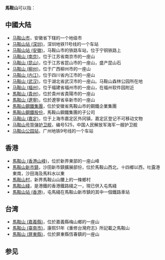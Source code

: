 {{not|马栏山|鞍山}}
'''馬鞍山'''可以指：
==中國大陆==
* [[马鞍山市|马鞍山市]]，安徽省下辖的一个地级市
* [[马鞍山站_(深圳)|马鞍山站 (深圳)]]，深圳地铁11号线的一个车站
* [[马鞍山站_(安徽)|马鞍山站 (安徽)]]，马鞍山市的铁路车站，位于宁铜铁路上
* [[马鞍山_(南京)|马鞍山 (南京)]]，位于江苏省南京市的一座山
* [[马鞍山_(昆山)|马鞍山 (昆山)]]，位于江苏省昆山市的一座山，盛产昆山石
* [[马鞍山_(柳州)|马鞍山 (柳州)]]，位于广西柳州市的一座山
* [[马鞍山_(内江)|马鞍山 (内江)]]，位于四川省内江市的一座山
* [[马鞍山_(武汉)|马鞍山 (武汉)]]，位于湖北省武汉市的一座山。马鞍山森林公园所在地
* [[马鞍山_(福州)|马鞍山 (福州)]]，位于福建省福州市的一座山，在福州软件园附近
* [[馬鞍山_(貴州)|馬鞍山 (貴州)]]，位於貴州省貴陽市的一座山
* [[馬鞍山_(遼寧)|馬鞍山 (遼寧)]]，位於遼寧省阜新市的一座山
* [[馬鞍山鋼鐵集團|馬鞍山鋼鐵集團]]，位於安徽省馬鞍山市的鋼鐵企業集團
* [[馬鞍山鋼鐵股份|馬鞍山鋼鐵股份]]，馬鞍山鋼鐵集團的子公司
* [[马鞍山_(嘉定)|马鞍山 (嘉定)]]，位于上海市嘉定区外冈镇，嘉定区登记不可移动文物
* [[马鞍山号导弹护卫舰|马鞍山号导弹护卫舰]]，编号525，中国人民解放军海军一艘护卫舰
* [[马鞍山公园站|马鞍山公园站]]，广州地铁9号线的一个车站

==香港==
* [[馬鞍山_(香港山峰)|馬鞍山 (香港山峰)]]，位於新界東部的一座山峰
* [[馬鞍山新市鎮|馬鞍山新市鎮]]，沙田新市鎮擴展部份，位於馬鞍山西北，十四鄉以西，吐露港東南，沙田海及馬料水以東
* [[馬鞍山村|馬鞍山村]]，新界馬鞍山山腰上的一條鄉村
* [[馬鞍山綫|馬鞍山綫]]，是港鐵的香港鐵路綫之一，現已併入屯馬綫
* [[馬鞍山站_(香港)|馬鞍山站 (香港)]]，屯馬綫在馬鞍山新市鎮的其中一個鐵路車站

==台湾==
* [[馬鞍山_(嘉義縣)|馬鞍山 (嘉義縣)]]，位於嘉義縣梅山鄉的一座山
* [[馬鞍山_(臺南市)|馬鞍山 (臺南市)]]，康熙51年《重修台灣府志》所記載之馬鞍山
* [[馬鞍山_(屏東縣)|馬鞍山 (屏東縣)]]，位於屏東縣恆春鎮的一座山

== 参见 ==

{{Disambig}}